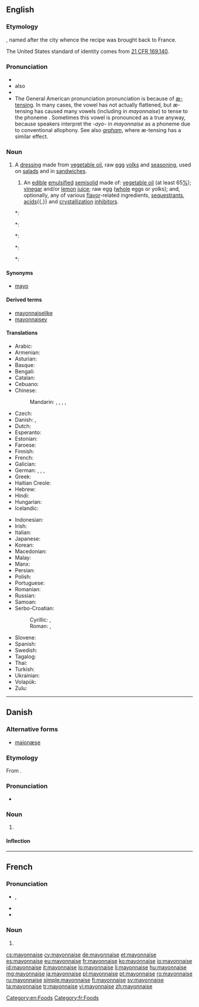 {{also|Mayonnaise}}
==English==
{{wikipedia}}

===Etymology===
{{borrowing|fr}} {{term|mayonnaise|lang=fr}}, named after the city {{w|Mahón}} whence the recipe was brought back to France.

The United States standard of identity comes from [http://edocket.access.gpo.gov/cfr_2002/aprqtr/21cfr169.140.htm 21&nbsp;CFR 169.140].

===Pronunciation===
* {{IPA|/ˈmeɪ.ə.neɪz/|/ˌmeɪ.əˈneɪz/|lang=en}}
* also {{a|GenAm}} {{IPA|/ˈmæn.eɪz/|[ˈmeən.eɪz]}}
* {{rhymes|eɪz}}
* The General American pronunciation {{IPA|/ˈmæn.eɪz/|[ˈmeən.eɪz]}} pronunciation is because of [[w:æ-tensing|æ-tensing]]. In many cases, the vowel has not actually flattened, but æ-tensing has caused many {{IPAchar|/æ/}} vowels (including in ''mayonnaise'') to tense to the phoneme {{IPAchar|[eə]}}. Sometimes this vowel is pronounced as a true {{IPAchar|[æ]}} anyway, because speakers interpret the ''-ayo-'' in ''mayonnaise'' as a {{IPAchar|/æ/}} phoneme due to conventional allophony. See also ''[[graham]]'', where æ-tensing has a similar effect.

===Noun===
{{en-noun|-}}

# A [[dressing]] made from [[vegetable oil]], raw [[egg]] [[yolk]]s and [[seasoning]], used on [[salad]]s and in [[sandwich]]es.
## {{US|_|standard of identity}} An [[edible]] [[emulsified]] [[semisolid]] made of: [[vegetable oil]] (at least 65[[%]]); [[vinegar]] and/or [[lemon]] [[juice]]; raw egg ([[whole]] eggs or yolks); and, optionally, any of various [[flavor]]-related ingredients, [[sequestrant]]s, [[acid]]s{{,}} and [[crystallization]] [[inhibitor]]s.
#*: {{quote-journal|journal=Boys' Life| date=May| year=1985| page=20| books.google.com/books?id=tmYEAAAAMBAJ|
volume=75| number=5| passage=There are 250 foods, including '''mayonnaise''', cheese and cocoa, that don't list ingredients at all.}}
#*: {{quote-book|title=Joy| year=1975| page=7| books.google.com/books?isbn=0026045702| author=Irma S. Rombauer, Marion Rombauer Becker| year=1985| passage=The FDA's original intent for foods included under "standards of identity" ensured that terms like "'''mayonnaise'''" or "ice cream” would guarantee the same basic ingredients required in the government-established recipe no matter who manufactured it.}}
#*: {{quote-book| title=Title=Five Star Food| author=Eve Johnson| year=1993| passage=I grew up thinking that the blue and white Miracle Whip salad dressing jar in the fridge held the same substance the rest of the world knew as '''mayonnaise'''. / Now I know that '''mayonnaise''' is something entirely different.}}
#*: {{quote-book|title=The Everything Lactose Free Cookbook| books.google.com/books?isbn=1598695096| author=Jan McCracken| year=2008| passage=The oils in store-bought '''mayonnaise''' range from olive oil to sunflower oil to safflower oil and some less desirable oils!}}
#*: {{quote-book|title=Personal Nutrition| books.google.com/books?isbn=1111571139| author=Marie A. Boyle, Sara Long Roth| year=2012| passage=Most store-bought '''mayonnaise''' contains ingredients (vinegar, lemonjuice, and salt) that actually slow bacterial growth}}

====Synonyms====
* [[mayo]]

====Derived terms====
* [[mayonnaiselike]]
* [[mayonnaisey]]

====Translations====
{{trans-top|dressing}}
* Arabic: {{t-|ar|مايونيز|m|tr=mayuniiz}}
* Armenian: {{t-|hy|մայոնեզ|tr=mayonez}}
* Asturian: {{t-|ast|mayonesa|f}}
* Basque: {{t-|eu|maionesa}}
* Bengali: {{t-|bn|মেয়নেজ|tr=mēẏanēja|sc=Beng}}
* Catalan: {{t+|ca|maionesa|f}}
* Cebuano: {{tø|ceb|mayones}}
* Chinese:
*: Mandarin: {{t|cmn|美乃滋|tr=měinǎizī|sc=Hani}}, {{t|cmn|沙拉醬|sc=Hani}}, {{t|cmn|沙拉酱|tr=shālājiàng|sc=Hani}}, {{t|cmn|蛋黃醬|sc=Hani}}, {{t|cmn|蛋黄酱|tr=dànhuángjiàng|sc=Hani}}
* Czech: {{t+|cs|majonéza|f}}
* Danish: {{t-|da|mayonnaise|c}}, {{t-|da|majonæse|c}}
* Dutch: {{t+|nl|mayonaise|m}}
* Esperanto: {{t-|eo|majonezo}}
* Estonian: {{t-|et|majonees}}
* Faroese: {{t-|fo|majonesa|f}}
* Finnish: {{t+|fi|majoneesi}}
* French: {{t+|fr|mayonnaise|f}}
* Galician: {{t-|gl|maionesa|f}}
* German: {{qualifier|reformed spelling}} {{t+|de|Majonäse|f}}, {{qualifier|old spelling}} {{t+|de|Mayonnaise|f}}, {{qualifier|colloquial}} {{t-|de|Majo|f}}, {{qualifier|colloquial}} {{t+|de|Mayo|f}}
* Greek: {{t+|el|μαγιονέζα|f|tr=magionéza}}
* Haitian Creole: {{tø|ht|mayonèz}}
* Hebrew: {{t+|he|מיונז}}
* Hindi: {{t-|hi|मेयोनेज़|tr=meyonez}}
* Hungarian: {{t+|hu|majonéz}}
* Icelandic: {{t+|is|majónes|n}}
{{trans-mid}}
* Indonesian: {{t+|id|mayones}}
* Irish: {{t-|ga|maonáis|f}}
* Italian: {{t+|it|maionese|f}}
* Japanese: {{t+|ja|マヨネーズ|tr=mayonēzu}}
* Korean: {{t+|ko|마요네즈|tr=mayonejeu|sc=Hang}}
* Macedonian: {{t-|mk|мајонез|m|tr=majonéz}}
* Malay: {{t-|ms|mayonnaise}}
* Manx: {{t-|gv|sooslagh bwinnican}}
* Persian: {{t+|fa|مایونز|tr=māyonez}}
* Polish: {{t+|pl|majonez|m}}
* Portuguese: {{t+|pt|maionese|f}}
* Romanian: {{t+|ro|maioneză}}
* Russian: {{t+|ru|майонез|m|tr=majonɛ́z}}
* Samoan: {{t-|sm|meio}}
* Serbo-Croatian:
*: Cyrillic: {{t-|sh|мајонеза|f}}, {{t-|sh|мајонез|m}}
*: Roman: {{t-|sh|majoneza|f}}, {{t-|sh|majonez|m}}
* Slovene: {{t+|sl|majoneza|f}}
* Spanish: {{t+|es|mayonesa|f}}
* Swedish: {{t+|sv|majonnäs}}
* Tagalog: {{t-|tl|krema ng ensalada}}
* Thai: {{t-|th|มายองเนส|tr=maayawngnaeht}}
* Turkish: {{t+|tr|mayonez}}
* Ukrainian: {{t-|uk|майонез|м|tr=majonéz|sc=Cyrl}}
* Volapük: {{t-|vo|mäyonäd}}
* Zulu: {{t-|zu|mayonezi}}
{{trans-bottom}}

[[Category:en:Foods]]

----

==Danish==
{{wikipedia|lang=da|mul=Majonæsekrigen}}

===Alternative forms===
* [[majonæse]]

===Etymology===

From {{etyl|fr|da}} {{term|mayonnaise|lang=fr}}.

===Pronunciation===
* {{IPA|/majonɛːsə/|[mɑjoˈnɛːsə]|lang=da}}

===Noun===
{{da-noun|n|r}}

# {{l|en|mayonnaise}}

====Inflection====
{{da-noun-infl|n|r}}

----

==French==

===Pronunciation===
* {{IPA|lang=fr|/ma.jɔ.nɛz/}}, {{X-SAMPA|/ma.jO.nEz/}}
* {{audio|Fr-Normandie-mayonnaise.ogg|France}}
* {{audio|Qc-mayonnaise.ogg|Quebec}}

===Noun===
{{fr-noun|f}}

# {{l|en|mayonnaise}}

[[Category:fr:Foods]]

[[cs:mayonnaise]]
[[cy:mayonnaise]]
[[de:mayonnaise]]
[[et:mayonnaise]]
[[es:mayonnaise]]
[[eu:mayonnaise]]
[[fr:mayonnaise]]
[[ko:mayonnaise]]
[[io:mayonnaise]]
[[id:mayonnaise]]
[[it:mayonnaise]]
[[lo:mayonnaise]]
[[li:mayonnaise]]
[[hu:mayonnaise]]
[[mg:mayonnaise]]
[[ja:mayonnaise]]
[[pl:mayonnaise]]
[[pt:mayonnaise]]
[[ro:mayonnaise]]
[[ru:mayonnaise]]
[[simple:mayonnaise]]
[[fi:mayonnaise]]
[[sv:mayonnaise]]
[[ta:mayonnaise]]
[[tr:mayonnaise]]
[[vi:mayonnaise]]
[[zh:mayonnaise]]